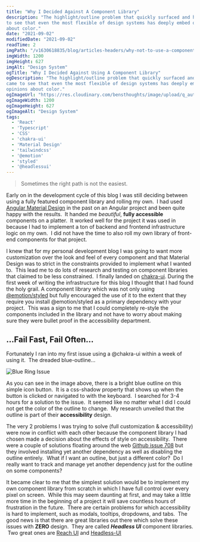 ```yaml
---
title: "Why I Decided Against A Component Library"
description: "The highlight/outline problem that quickly surfaced and how I came
to see that even the most flexible of design systems has deeply embed opinions
about color."
date: "2021-09-02"
modifiedDate: "2021-09-02"
readTime: 2
imgPath: "/v1630618835/blog/articles-headers/why-not-to-use-a-component-library_ke14kl.gif"
imgWidth: 1200
imgHeight: 627
imgAlt: "Design System"
ogTitle: "Why I Decided Against Using A Component Library"
ogDescription: "The highlight/outline problem that quickly surfaced and how I
came to see that even the most flexible of design systems has deeply embed
opinions about color."
ogImageUrl: "https://res.cloudinary.com/bensthoughts/image/upload/q_auto/v1630618835/blog/articles-headers/why-not-to-use-a-component-library_ke14kl.gif"
ogImageWidth: 1200
ogImageHeight: 627
ogImageAlt: "Design System"
tags:
  - 'React'
  - 'Typescript'
  - 'CSS'
  - 'chakra-ui'
  - 'Material Design'
  - 'tailwindcss'
  - '@emotion'
  - 'styled'
  - '@headlessui'
---
```


> Sometimes the right path is not the easiest.

Early on in the development cycle of this blog I was still deciding between
using a fully featured component library and rolling my own.&nbsp; I had used
[Angular Material Design](https://material.angular.io/) in the past on an
Angular project and been quite happy with the results.  &nbsp;It handed me
*beautiful*, **fully accessible** components on a platter. &nbsp;It worked well
for the project it was used in because I had to implement a ton of backend and
frontend infrastructure logic on my own. &nbsp;I did not have the time to also
roll my own library of front-end components for that project.

I knew that for my personal development blog I was going to want more
customization over the look and feel of every component and that Material Design
was to strict in the constraints provided to implement what I wanted to.
&nbsp;This lead me to do lots of research and testing on component libraries
that claimed to be less constrained. &nbsp;I finally landed on
[chakra-ui](https://chakra-ui.com/). During the first week of writing the
infrastructure for this blog I thought that I had found the holy grail. A
component library which was not only using
[@emotion/styled](https://emotion.sh/docs/introduction) but fully encouraged the
use of it to the extent that they require you install @emotion/styled as a
primary dependency with your project. &nbsp;This was a sign to me that I could
completely re-style the components included in the library and not have to worry
about making sure they were bullet proof in the accessibility department.

## ...Fail Fast, Fail Often...

Fortunately I ran into my first issue using a @chakra-ui within a week of
using it. &nbsp;The dreaded blue-outline...

![Blue Ring
Issue](/assets/blog/why-not-to-use-a-component-library/blue_ring.png)

As you can see in the image above, there is a bright blue outline on this simple
icon button. &nbsp;It is a css-shadow property that shows up when the button is
clicked or navigated to with the keyboard. &nbsp;I searched for 3-4 hours for a
solution to the issue. &nbsp;It seemed like no matter what I did I could not get
the color of the outline to change. &nbsp;My research unveiled that the outline
is part of their **accessibility** design.

The very 2 problems I was trying to solve (full customization & accessibility)
were now in conflict with each other because the component library I had chosen
made a decision about the effects of style on accessibility. &nbsp;There were a
couple of solutions floating around the web [Github issue
708](https://github.com/chakra-ui/chakra-ui/issues/708) but they involved
installing yet another dependency as well as disabling the outline entirely.
&nbsp;What if I want an outline, but just a different color? &nbsp;Do I really
want to track and manage yet another dependency just for the outline on some
components?

It became clear to me that the simplest solution would be to implement my own
component library from scratch in which I have full control over every pixel on
screen. &nbsp;While this may seem daunting at first, and may take a little more
time in the beginning of a project it will save countless hours of frustration
in the future. &nbsp;There are certain problems for which accessibility is hard to
implement, such as modals, tooltips, dropdowns, and tabs. &nbsp;The good news is
that there are great libraries out there which solve these issues with **ZERO**
design. &nbsp;They are called ***Headless UI*** component libraries. &nbsp;Two
great ones are [Reach UI](https://reach.tech/) and [Headless-UI](https://headlessui.dev/)

